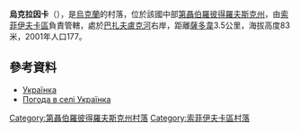 {{coord|47|52|32|N|33|58|48|E|scale:30000_region:UA|display=title}}

'''烏克拉因卡'''（{{lang-uk|Українка}}），是[[烏克蘭|烏克蘭]]的村落，位於該國中部[[第聶伯羅彼得羅夫斯克州|第聶伯羅彼得羅夫斯克州]]，由[[索菲伊夫卡區|索菲伊夫卡區]]負責管轄，處於[[巴扎夫盧克河|巴扎夫盧克河]]右岸，距離[[薩多韋_(索菲伊夫卡區)|薩多韋]]3.5公里，海拔高度83米，2001年人口177。

==參考資料==
* [http://gska2.rada.gov.ua/pls/z7502/A005?rdat1=06.12.2007&rf7571=6532 Українка]{{dead link|date=2018年3月 |bot=InternetArchiveBot |fix-attempted=yes }}
* [http://weather.in.ua/ua/dnepropetrovskaja/26802 Погода в селі Українка] {{Wayback|url=http://weather.in.ua/ua/dnepropetrovskaja/26802 |date=20160607115735 }}

{{DEFAULTSORT:Українка}}
[[Category:第聶伯羅彼得羅夫斯克州村落|Category:第聶伯羅彼得羅夫斯克州村落]]
[[Category:索菲伊夫卡區村落|Category:索菲伊夫卡區村落]]


{{Dnipropetrovsk-geo-stub}}